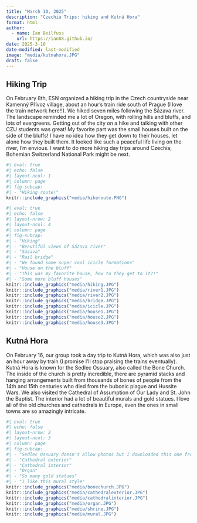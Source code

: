 ```yaml
---
title: "March 10, 2025"
description: "Czechia Trips: hiking and Kutná Hora"
format: html
author:
  - name: Ian Beilfuss
    url: https://ian88.github.io/
date: 2025-3-10
date-modified: last-modified
image: "media/kutnahora.JPG"
draft: false
---
```


## Hiking Trip

On February 8th, ESN organized a hiking trip in the Czech countryside near Kamenný Přívoz village, about an hour's train ride south of Prague (I love the train network here!!). We hiked seven miles following the Sázava river. The landscape reminded me a lot of Oregon, with rolling hills and bluffs, and lots of evergreens. Getting out of the city on a hike and talking with other CZU students was great! My favorite part was the small houses built on the side of the bluffs! I have no idea how they get down to their houses, let alone how they built them. It looked like such a peaceful life living on the river, I’m envious. I want to do more hiking day trips around Czechia, Bohemian Switzerland National Park might be next. 

```r
#| eval: true
#| echo: false
#| layout-ncol: 1
#| column: page
#| fig-subcap: 
#| - "Hiking route!"
knitr::include_graphics("media/hikeroute.PNG")
```

```r
#| eval: true
#| echo: false
#| layout-nrow: 2
#| layout-ncol: 4
#| column: page
#| fig-subcap: 
#| - "Hiking"
#| - "Beautiful views of Sázava river"
#| - "Sázava"
#| - "Rail bridge"
#| - "We found some super cool icicle formations"
#| - "House on the bluff"
#| - "This was my favorite house, how to they get to it?!"
#| - "Some more bluff houses"
knitr::include_graphics("media/hiking.JPG")
knitr::include_graphics("media/river1.JPG")
knitr::include_graphics("media/river2.JPG")
knitr::include_graphics("media/bridge.JPG")
knitr::include_graphics("media/icicle.JPG")
knitr::include_graphics("media/house1.JPG")
knitr::include_graphics("media/house2.JPG")
knitr::include_graphics("media/house3.JPG")
```

## Kutná Hora

On February 16, our group took a day trip to Kutná Hora, which was also just an hour away by train (I promise I’ll stop praising the trains eventually). Kutná Hora is known for the Sedlec Ossuary, also called the Bone Church. The inside of the church is pretty incredible, there are pyramid stacks and hanging arrangements built from thousands of bones of people from the 14th and 15th centuries who died from the bubonic plague and Hussite Wars. We also visited the Cathedral of Assumption of Our Lady and St. John the Baptist. The interior had a lot of beautiful murals and gold statues. I love all of the old churches and cathedrals in Europe, even the ones in small towns are so amazingly intricate. 

```r
#| eval: true
#| echo: false
#| layout-nrow: 2
#| layout-ncol: 3
#| column: page
#| fig-subcap: 
#| - "Sedlec Ossuary doesn't allow photos but I downloaded this one from the official website"
#| - "Cathedral exterior"
#| - "Cathedral interior"
#| - "Organ"
#| - "So many gold statues"
#| - "I like this mural style"
knitr::include_graphics("media/bonechurch.JPG")
knitr::include_graphics("media/cathedralexterior.JPG")
knitr::include_graphics("media/cathedralinterior.JPG")
knitr::include_graphics("media/organ.JPG")
knitr::include_graphics("media/shrine.JPG")
knitr::include_graphics("media/mural.JPG")
```
